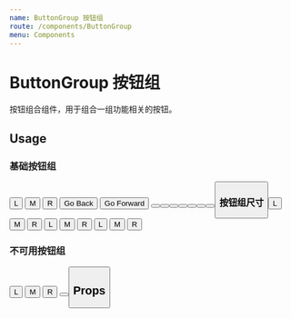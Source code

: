 ```yaml
---
name: ButtonGroup 按钮组
route: /components/ButtonGroup
menu: Components
---
```



# ButtonGroup 按钮组

按钮组合组件，用于组合一组功能相关的按钮。

## Usage

### 基础按钮组

<Playground>
  <Button.Group>
    <Button>L</Button>
    <Button>M</Button>
    <Button>R</Button>
  </Button.Group>
  <Button.Group>
    <Button type="primary" icon="arrow-left">
      Go Back
    </Button>
    <Button type="primary" icon="arrow-right" iconPosition="right">
      Go Forward
    </Button>
  </Button.Group>
  <Button.Group>
    <Button type="primary" icon="download" square={true} />
    <Button type="primary" icon="upload" square={true} />
  </Button.Group>
  <Button.Group>
    <Button type="success" icon="smile" square={true} />
    <Button type="success" icon="view" square={true} />
  </Button.Group>
  <Button.Group>
    <Button type="warning" icon="alipay" square={true} />
    <Button type="warning" icon="wxpay" square={true} />
  </Button.Group>
  <Button.Group>
    <Button type="danger" icon="delete" square={true} />
    <Button type="danger" icon="close" square={true} />
  </Button.Group>
</Playground>

### 按钮组尺寸

<Playground>
  <Button.Group size="small">
    <Button>L</Button>
    <Button>M</Button>
    <Button>R</Button>
  </Button.Group>
  <Button.Group>
    <Button>L</Button>
    <Button>M</Button>
    <Button>R</Button>
  </Button.Group>
  <Button.Group size="large">
    <Button>L</Button>
    <Button>M</Button>
    <Button>R</Button>
  </Button.Group>
</Playground>

### 不可用按钮组

<Playground>
  <Button.Group disabled={true}>
    <Button>L</Button>
    <Button>M</Button>
    <Button>R</Button>
  </Button.Group>
  <Button.Group disabled={true}>
    <Button type="warning" icon="alipay" square={true} />
    <Button type="warning" icon="wxpay" square={true} />
  </Button.Group>
</Playground>

## Props

<PropsTable of={Button.Group} />
